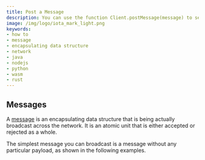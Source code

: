```yaml
---
title: Post a Message
description: You can use the function Client.postMessage(message) to send a message instance over a network.
image: /img/logo/iota_mark_light.png
keywords:
- how to
- message
- encapsulating data structure
- network
- java
- nodejs
- python
- wasm
- rust
---
```



## Messages

A [message](../explanations/messages_payloads_and_transactions.md#messages) is an encapsulating data structure that is being actually broadcast across the network. It is an atomic unit that is either accepted or rejected as a whole.

The simplest message you can broadcast is a message without any particular payload, as shown in the following examples.

<Tabs groupId="language">
  <TabItem value="java" label="Java">
    <JavaSimpleMessage />
  </TabItem>
  <TabItem value="nodejs" label="Nodejs">
    <NodejsSimpleMessage />
  </TabItem>
  <TabItem value="python" label="Python">
    <PythonSimpleMessage />
  </TabItem>
  <TabItem value="rust" label="Rust">
    <RustSimpleMessage />
  </TabItem>
  <TabItem value="wasm" label="Wasm">
    <WasmSimpleMessage />
  </TabItem>
</Tabs>
